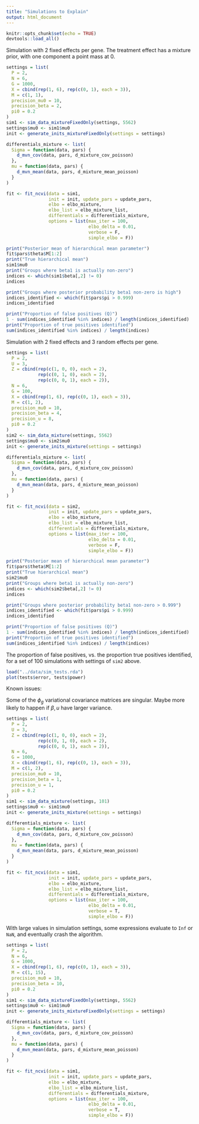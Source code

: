 ```yaml
---
title: "Simulations to Explain"
output: html_document
---
```


```r
knitr::opts_chunk$set(echo = TRUE)
devtools::load_all()
```

Simulation with 2 fixed effects per gene. The treatment effect has a 
mixture prior, with one component a point mass at 0.
```r
settings = list(
  P = 2,
  N = 6,
  G = 1000,
  X = cbind(rep(1, 6), rep(c(0, 1), each = 3)),
  M = c(1, 1),
  precision_mu0 = 10,
  precision_beta = 2,
  pi0 = 0.2
)
sim1 <- sim_data_mixtureFixedOnly(settings, 5562)
settings$mu0 <- sim1$mu0
init <- generate_inits_mixtureFixedOnly(settings = settings)

differentials_mixture <- list(
  Sigma = function(data, pars) {
    d_mvn_cov(data, pars, d_mixture_cov_poisson)
  },
  mu = function(data, pars) {
    d_mvn_mean(data, pars, d_mixture_mean_poisson)
  }
)

fit <- fit_ncvi(data = sim1,
                init = init, update_pars = update_pars,
                elbo = elbo_mixture,
                elbo_list = elbo_mixture_list,
                differentials = differentials_mixture,
                options = list(max_iter = 100,
                               elbo_delta = 0.01,
                               verbose = F,
                               simple_elbo = F))
```
```r
print("Posterior mean of hierarchical mean parameter")
fit$pars$theta$M[1:2] 
print("True hierarchical mean")
sim1$mu0
print("Groups where beta1 is actually non-zero")
indices <- which(sim1$beta[,2] != 0)
indices

print("Groups where posterior probability beta1 non-zero is high")
indices_identified <- which(fit$pars$pi > 0.999)
indices_identified

print("Proportion of false positives (Q)")
1 - sum(indices_identified %in% indices) / length(indices_identified)
print("Proportion of true positives identified")
sum(indices_identified %in% indices) / length(indices) 

```

Simulation with 2 fixed effects and 3 random effects per gene.
```r
settings = list(
  P = 2,
  U = 3,
  Z = cbind(rep(c(1, 0, 0), each = 2), 
            rep(c(0, 1, 0), each = 2), 
            rep(c(0, 0, 1), each = 2)),
  N = 6,
  G = 100,
  X = cbind(rep(1, 6), rep(c(0, 1), each = 3)),
  M = c(1, 2),
  precision_mu0 = 10,
  precision_beta = 4,
  precision_u = 8,
  pi0 = 0.2
)
sim2 <- sim_data_mixture(settings, 5562)
settings$mu0 <- sim2$mu0
init <- generate_inits_mixture(settings = settings)

differentials_mixture <- list(
  Sigma = function(data, pars) {
    d_mvn_cov(data, pars, d_mixture_cov_poisson)
  },
  mu = function(data, pars) {
    d_mvn_mean(data, pars, d_mixture_mean_poisson)
  }
)

fit <- fit_ncvi(data = sim2,
                init = init, update_pars = update_pars,
                elbo = elbo_mixture,
                elbo_list = elbo_mixture_list,
                differentials = differentials_mixture,
                options = list(max_iter = 100,
                               elbo_delta = 0.01,
                               verbose = F,
                               simple_elbo = F))
```
```r
print("Posterior mean of hierarchical mean parameter")
fit$pars$theta$M[1:2]
print("True hierarchical mean")
sim2$mu0
print("Groups where beta1 is actually non-zero")
indices <- which(sim2$beta[,2] != 0)
indices

print("Groups where posterior probability beta1 non-zero > 0.999")
indices_identified <- which(fit$pars$pi > 0.999)
indices_identified

print("Proportion of false positives (Q)")
1 - sum(indices_identified %in% indices) / length(indices_identified)
print("Proportion of true positives identified")
sum(indices_identified %in% indices) / length(indices) 
```

The proportion of false positives, vs. the proportion true positives identified,
for a set of 100 simulations with settings of `sim2` above.

```r
load("../data/sim_tests.rda")
plot(tests$error, tests$power)
```

Known issues: 

Some of the $\phi_g$ variational covariance matrices are singular.
Maybe more likely to happen if $\beta, u$ have larger variance.

```r
settings = list(
  P = 2,
  U = 3,
  Z = cbind(rep(c(1, 0, 0), each = 2), 
            rep(c(0, 1, 0), each = 2), 
            rep(c(0, 0, 1), each = 2)),
  N = 6,
  G = 1000,
  X = cbind(rep(1, 6), rep(c(0, 1), each = 3)),
  M = c(1, 2),
  precision_mu0 = 10,
  precision_beta = 1,
  precision_u = 1,
  pi0 = 0.2
)
sim1 <- sim_data_mixture(settings, 101)
settings$mu0 <- sim1$mu0
init <- generate_inits_mixture(settings = settings)

differentials_mixture <- list(
  Sigma = function(data, pars) {
    d_mvn_cov(data, pars, d_mixture_cov_poisson)
  },
  mu = function(data, pars) {
    d_mvn_mean(data, pars, d_mixture_mean_poisson)
  }
)

fit <- fit_ncvi(data = sim1,
                init = init, update_pars = update_pars,
                elbo = elbo_mixture,
                elbo_list = elbo_mixture_list,
                differentials = differentials_mixture,
                options = list(max_iter = 100,
                               elbo_delta = 0.01,
                               verbose = T,
                               simple_elbo = F))
```

With large values in simulation settings,
some expressions evaluate to `Inf` or `NaN`, and eventually crash 
the algorithm. 
```r
settings = list(
  P = 2,
  N = 6,
  G = 1000,
  X = cbind(rep(1, 6), rep(c(0, 1), each = 3)),
  M = c(1, 15),
  precision_mu0 = 10,
  precision_beta = 10,
  pi0 = 0.2
)
sim1 <- sim_data_mixtureFixedOnly(settings, 5562)
settings$mu0 <- sim1$mu0
init <- generate_inits_mixtureFixedOnly(settings = settings)

differentials_mixture <- list(
  Sigma = function(data, pars) {
    d_mvn_cov(data, pars, d_mixture_cov_poisson)
  },
  mu = function(data, pars) {
    d_mvn_mean(data, pars, d_mixture_mean_poisson)
  }
)

fit <- fit_ncvi(data = sim1,
                init = init, update_pars = update_pars,
                elbo = elbo_mixture,
                elbo_list = elbo_mixture_list,
                differentials = differentials_mixture,
                options = list(max_iter = 100,
                               elbo_delta = 0.01,
                               verbose = T,
                               simple_elbo = F))
```